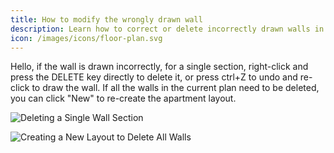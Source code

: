 ```yaml
---
title: How to modify the wrongly drawn wall
description: Learn how to correct or delete incorrectly drawn walls in AiHouse, either by deleting sections, undoing actions, or recreating the apartment layout.
icon: /images/icons/floor-plan.svg
---
```


Hello, if the wall is drawn incorrectly, for a single section, right-click and press the DELETE key directly to delete it, or press ctrl+Z to undo and re-click to draw the wall. If all the walls in the current plan need to be deleted, you can click "New" to re-create the apartment layout.

![Deleting a Single Wall Section](https://ai-study1.3vjia.com/aihouse-web/830cf2ab-afa3-4a8d-bd7d-5c9ef0f8525e.png)

![Creating a New Layout to Delete All Walls](https://ai-study1.3vjia.com/aihouse-web/9b6425c1-8e07-49eb-849b-2ad045cbfded.png)

